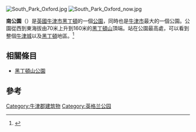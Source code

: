 {{infoboxneeded|time=2011-07-22T12:36+08:00}}
[[Image:South_Park_Oxford.jpg|thumb]]
[[Image:South_Park_Oxford_now.jpg|thumb]]

'''南公園'''（{{lang-en|South Park}}）是[[英國|英國]][[牛津市|牛津市]][[黑丁頓|黑丁頓]]的一個[[公園|公園]]，同時也是[[牛津市|牛津市]]最大的一個公園。公園從西到東海拔由70米上升到160米的[[黑丁頓山|黑丁頓山]]頂端。站在公園最高處，可以看到整個[[牛津城|牛津城]]以及[[黑丁頓|黑丁頓]]地區。<ref>{{Cite web |url=http://www.oxford.gov.uk/leisure/South-Park.cfm |title=South Park, Oxford City Council, UK. |accessdate=2011-07-22 |archive-date=2007-11-05 |archive-url=https://web.archive.org/web/20071105063345/http://www.oxford.gov.uk/leisure/South-Park.cfm |dead-url=no }}</ref>

==相關條目==
*[[黑丁頓山公園|黑丁頓山公園]]

==參考==

<references/>

[[Category:牛津郡建筑物|Category:牛津郡建筑物]]
[[Category:英格兰公园|Category:英格兰公园]]